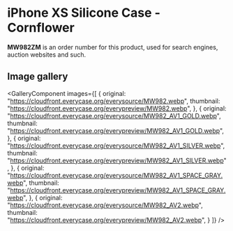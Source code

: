 
# iPhone XS Silicone Case - Cornflower

<Callout type='info' emoji='👉🏻'>**MW982ZM** is an order number for this product, used for search engines, auction websites and such.</Callout>

## Image gallery

<GalleryComponent
    images={[
      {
        original: "https://cloudfront.everycase.org/everysource/MW982.webp",
        thumbnail: "https://cloudfront.everycase.org/everypreview/MW982.webp",
      },
      {
        original: "https://cloudfront.everycase.org/everysource/MW982_AV1_GOLD.webp",
        thumbnail: "https://cloudfront.everycase.org/everypreview/MW982_AV1_GOLD.webp",
      },
      {
        original: "https://cloudfront.everycase.org/everysource/MW982_AV1_SILVER.webp",
        thumbnail: "https://cloudfront.everycase.org/everypreview/MW982_AV1_SILVER.webp",
      },
      {
        original: "https://cloudfront.everycase.org/everysource/MW982_AV1_SPACE_GRAY.webp",
        thumbnail: "https://cloudfront.everycase.org/everypreview/MW982_AV1_SPACE_GRAY.webp",
      },
      {
        original: "https://cloudfront.everycase.org/everysource/MW982_AV2.webp",
        thumbnail: "https://cloudfront.everycase.org/everypreview/MW982_AV2.webp",
      }
    ]}
  />
